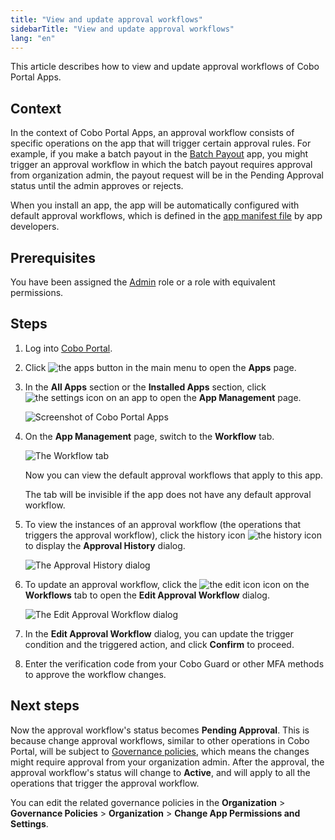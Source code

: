```yaml
---
title: "View and update approval workflows"
sidebarTitle: "View and update approval workflows"
lang: "en"
---
```


This article describes how to view and update approval workflows of Cobo Portal Apps.

## Context
In the context of Cobo Portal Apps, an approval workflow consists of specific operations on the app that will trigger certain approval rules. For example, if you make a batch payout in the [Batch Payout](/en/apps/batch-payouts/introduction) app, you might trigger an approval workflow in which the batch payout requires approval from organization admin, the payout request will be in the Pending Approval status until the admin approves or rejects. 

When you install an app, the app will be automatically configured with default approval workflows, which is defined in the [app manifest file](https://www.cobo.com/developers/v2/apps/build-app#configure-the-manifest-file) by app developers.

## Prerequisites

You have been assigned the [Admin](/en/portal/organization/roles-and-permissions) role or a role with equivalent permissions.

## Steps

1. Log into [Cobo Portal](https://portal.cobo.com/login).

2. Click <img src="/en/images/common/icon_apps.svg" className="icon" alt="the apps button"></img> in the main menu to open the **Apps** page.

3. In the **All Apps** section or the **Installed Apps** section, click <img src="/en/images/common/icon_advanced.svg" className="icon" alt="the settings icon"></img> on an app to open the **App Management** page.

    <img src="/en/images/portal-apps/app-overview-installed.png" className="screenshot_full_screen" alt="Screenshot of Cobo Portal Apps" />

4. On the **App Management** page, switch to the **Workflow** tab.

    <img src="/en/images/portal-apps/batch-payouts/workflow_tab.png" className="screenshot_full_screen" alt="The Workflow tab" />

    Now you can view the default approval workflows that apply to this app.

    <Note>The tab will be invisible if the app does not have any default approval workflow.</Note>

5. To view the instances of an approval workflow (the operations that triggers the approval workflow), click the history icon <img src="/en/images/portal-apps/batch-payouts/icon_history.svg" className="icon" alt="the history icon" /> to display the **Approval History** dialog.

    <img src="/en/images/portal-apps/batch-payouts/history.png" className="screenshot_full_screen" alt="The Approval History dialog" />

6. To update an approval workflow, click the <img src="/en/images/common/icon_edit.svg" className="icon" alt="the edit icon"></img> icon on the **Workflows** tab to open the **Edit Approval Workflow** dialog.

    <img src="/en/images/portal-apps/workflow_settings.png" className="screenshot_full_screen" alt="The Edit Approval Workflow dialog" />

7. In the **Edit Approval Workflow** dialog, you can update the trigger condition and the triggered action, and click **Confirm** to proceed.
8. Enter the verification code from your Cobo Guard or other MFA methods to approve the workflow changes.

## Next steps
Now the approval workflow's status becomes **Pending Approval**. This is because change approval workflows, similar to other operations in Cobo Portal, will be subject to [Governance policies](/en/portal/risk-controls/governance-policies), which means the changes might require approval from your organization admin. After the approval, the approval workflow's status will change to **Active**, and will apply to all the operations that trigger the approval workflow.

<Note>You can edit the related governance policies in the **Organization** > **Governance Policies** > **Organization** > **Change App Permissions and Settings**.</Note>

